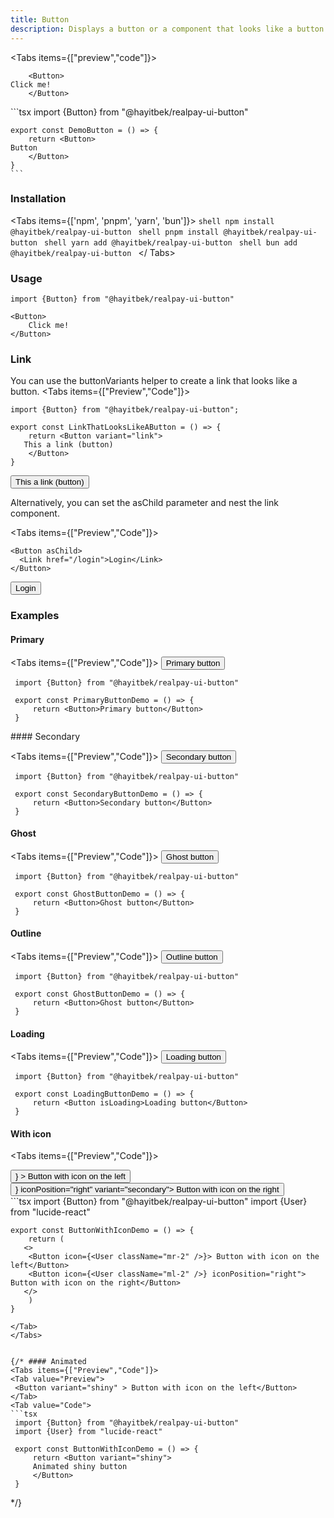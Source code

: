 ```yaml
---
title: Button 
description: Displays a button or a component that looks like a button 
---
```


<Tabs items={["preview","code"]}>
<Tab value="preview">
   
        <Button>
    Click me! 
        </Button>
    
</Tab>
<Tab value="code">
    ```tsx
    import {Button} from "@hayitbek/realpay-ui-button"

    export const DemoButton = () => {
        return <Button>
    Button 
        </Button>
    }
    ```
</Tab>
</Tabs>

### Installation
<Tabs items={['npm', 'pnpm', 'yarn', 'bun']}>
  <Tab value="npm">
    ```shell
        npm install @hayitbek/realpay-ui-button
    ```
  </Tab>
  <Tab value="pnpm">
    ```shell
        pnpm install @hayitbek/realpay-ui-button
    ```
  </Tab>
  <Tab value="yarn">
    ```shell
        yarn add @hayitbek/realpay-ui-button
    ```
  </Tab>
<Tab value="bun">
    ```shell
        bun add @hayitbek/realpay-ui-button
    ```
  </Tab>
</ Tabs>

### Usage
```tsx
import {Button} from "@hayitbek/realpay-ui-button"
```

```tsx
<Button>
    Click me!
</Button>
```

### Link
You can use the buttonVariants helper to create a link that looks like a button.
<Tabs items={["Preview","Code"]}>
<Tab value="Code">
```tsx
import {Button} from "@hayitbek/realpay-ui-button";

export const LinkThatLooksLikeAButton = () => {
    return <Button variant="link">
   This a link (button) 
    </Button>
}
```
</Tab>
<Tab value="Preview">
<Button variant="link">
   This a link (button) 
    </Button>
</Tab>
</Tabs>

Alternatively, you can set the asChild parameter and nest the link component.

<Tabs items={["Preview","Code"]}>
<Tab value="Code">
```tsx
<Button asChild>
  <Link href="/login">Login</Link>
</Button>
```
</Tab>
<Tab value="Preview">
<Button asChild>
  <Link href="/login">Login</Link>
</Button>
</Tab>
</Tabs>

### Examples
#### Primary
<Tabs items={["Preview","Code"]}>
<Tab value="Preview">
    <Button>Primary button</Button>
</Tab> 
<Tab value="Code">
   ```tsx
    import {Button} from "@hayitbek/realpay-ui-button"

    export const PrimaryButtonDemo = () => {
        return <Button>Primary button</Button>
    }
   ``` 
</Tab> 
</Tabs>
#### Secondary 

<Tabs items={["Preview","Code"]}>
<Tab value="Preview">
    <Button variant="secondary">Secondary button</Button>
</Tab> 
<Tab value="Code">
   ```tsx
    import {Button} from "@hayitbek/realpay-ui-button"

    export const SecondaryButtonDemo = () => {
        return <Button>Secondary button</Button>
    }
   ``` 
</Tab> 
</Tabs>

#### Ghost
<Tabs items={["Preview","Code"]}>
<Tab value="Preview">
    <Button variant="ghost">Ghost button</Button>
</Tab> 
<Tab value="Code">
   ```tsx
    import {Button} from "@hayitbek/realpay-ui-button"

    export const GhostButtonDemo = () => {
        return <Button>Ghost button</Button>
    }
   ``` 
</Tab> 
</Tabs>

#### Outline 
<Tabs items={["Preview","Code"]}>
<Tab value="Preview">
    <Button variant="outline">Outline button</Button>
</Tab> 
<Tab value="Code">
   ```tsx
    import {Button} from "@hayitbek/realpay-ui-button"

    export const GhostButtonDemo = () => {
        return <Button>Ghost button</Button>
    }
   ``` 
</Tab> 
</Tabs>


#### Loading 
<Tabs items={["Preview","Code"]}>
<Tab value="Preview">
    <Button isLoading> Loading button</Button>
</Tab> 
<Tab value="Code">
   ```tsx
    import {Button} from "@hayitbek/realpay-ui-button"

    export const LoadingButtonDemo = () => {
        return <Button isLoading>Loading button</Button>
    }
   ``` 
</Tab> 
</Tabs>

#### With icon 
<Tabs items={["Preview","Code"]}>
<Tab value="Preview">
<div className="flex gap-2">
    <Button icon={<User className="mr-2"/>} > Button with icon on the left</Button>
    <Button icon={<User className="ml-2"/>} iconPosition="right" variant="secondary"> Button with icon on the right</Button>
    </div>
</Tab> 
<Tab value="Code">
   ```tsx
    import {Button} from "@hayitbek/realpay-ui-button"
    import {User} from "lucide-react"

    export const ButtonWithIconDemo = () => {
        return (
       <>
        <Button icon={<User className="mr-2" />}> Button with icon on the left</Button>
        <Button icon={<User className="ml-2" />} iconPosition="right"> Button with icon on the right</Button> 
       </> 
        ) 
    }
   ``` 
</Tab> 
</Tabs>


{/* #### Animated
<Tabs items={["Preview","Code"]}>
<Tab value="Preview">
    <Button variant="shiny" > Button with icon on the left</Button>
</Tab> 
<Tab value="Code">
   ```tsx
    import {Button} from "@hayitbek/realpay-ui-button"
    import {User} from "lucide-react"

    export const ButtonWithIconDemo = () => {
        return <Button variant="shiny">
        Animated shiny button 
        </Button> 
    }
   ``` 
</Tab> 
</Tabs> */}